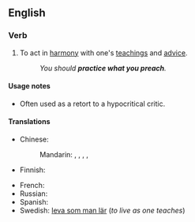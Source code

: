 ==English==

===Verb===
{{head|en|verb|head=[[practice]] [[what]] [[one]] [[preaches]]}}

# To act in [[harmony]] with one's [[teachings]] and [[advice]].
#: ''You should '''practice what you preach'''.''

====Usage notes====
* Often used as a retort to a hypocritical critic.

====Translations====
{{trans-top|act in harmony with one's teachings}}
* Chinese:
*: Mandarin: {{t|cmn|說到做到}}, {{t|cmn|说到做到|tr=shuōdàozuòdào}}, {{t|cmn|言行一致|tr=yánxíngyízhì}}, {{t+|cmn|身體力行}}, {{t+|cmn|身体力行|tr=shēntǐlìxíng}}
* Finnish: {{t|fi|tehdä niin kuin sanoo}}
{{trans-mid}}
* French: {{t+|fr|prêcher d’exemple}}
* Russian: {{t-needed|ru}}
* Spanish: {{t-needed|es}}
* Swedish: [[leva som man lär]] (''to live as one teaches'')
{{trans-bottom}}